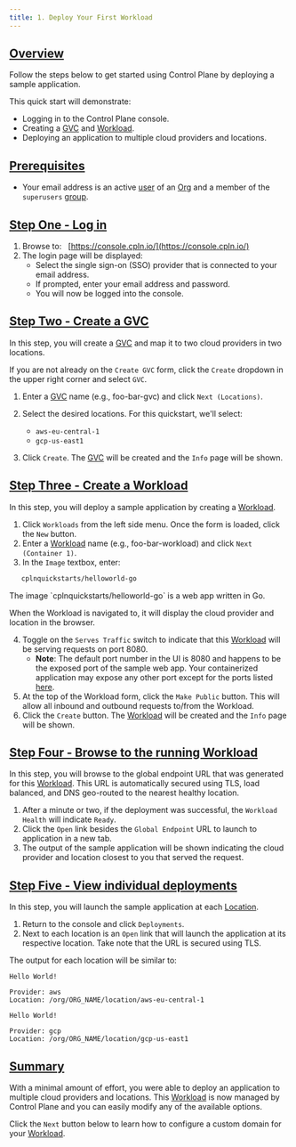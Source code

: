 ```yaml
---
title: 1. Deploy Your First Workload
---
```


## [Overview](#overview)

Follow the steps below to get started using Control Plane by deploying a sample application.

This quick start will demonstrate:

- Logging in to the Control Plane console.
- Creating a [GVC](/api-reference/gvc) and [Workload](/api-reference/workload).
- Deploying an application to multiple cloud providers and locations.

## [Prerequisites](#prerequisites)

- Your email address is an active [user](/api-reference/user) of an [Org](/api-reference/org) and
  a member of the `superusers` [group](/api-reference/group).

## [Step One - Log in](#step-1)

1. Browse to:&nbsp;&nbsp;
   [https://console.cpln.io/](https://console.cpln.io/)
2. The login page will be displayed:
   - Select the single sign-on (SSO) provider that is connected to your email address.
   - If prompted, enter your email address and password.
   - You will now be logged into the console.

## [Step Two - Create a GVC](#step-2)

In this step, you will create a [GVC](/api-reference/gvc) and map it to two cloud providers
in two locations.

If you are not already on the `Create GVC` form, click the `Create` dropdown in the upper right corner and select `GVC`.

1. Enter a [GVC](/api-reference/gvc) name (e.g., foo-bar-gvc) and click `Next (Locations)`.

2. Select the desired locations. For this quickstart, we'll select:

   - `aws-eu-central-1`
   - `gcp-us-east1`

3. Click `Create`. The [GVC](/api-reference/gvc) will be created and the `Info` page will be shown.

## [Step Three - Create a Workload](#step-3)

In this step, you will deploy a sample application by creating a [Workload](/api-reference/workload).

1. Click `Workloads` from the left side menu. Once the form is loaded, click the `New` button.
2. Enter a [Workload](/api-reference/workload) name (e.g., foo-bar-workload) and click `Next (Container 1)`.
3. In the `Image` textbox, enter:

```bash
   cplnquickstarts/helloworld-go
```

   <Note>
The image `cplnquickstarts/helloworld-go` is a web app written in Go.

   When the Workload is navigated to, it will display the cloud provider and location in the browser.
</Note>

4. Toggle on the `Serves Traffic` switch to indicate that this [Workload](/api-reference/workload) will be serving requests on port 8080.
   - **Note**: The default port number in the UI is 8080 and happens to be the exposed port of the sample web app. Your containerized application may
     expose any other port except for the ports listed [here](/api-reference/workload#containers).
5. At the top of the Workload form, click the `Make Public` button. This will allow all inbound and outbound requests to/from the Workload.
6. Click the `Create` button. The [Workload](/api-reference/workload) will be created and the `Info` page will be shown.

## [Step Four - Browse to the running Workload](#step-4)

In this step, you will browse to the global endpoint URL that was generated for this [Workload](/api-reference/workload).
This URL is automatically secured using TLS, load balanced, and DNS geo-routed to the nearest healthy location.

1. After a minute or two, if the deployment was successful, the `Workload Health` will indicate `Ready`.
2. Click the `Open` link besides the `Global Endpoint` URL to launch to application in a new tab.
3. The output of the sample application will be shown indicating the cloud provider and location closest to you that served the request.

## [Step Five - View individual deployments](#step-5)

In this step, you will launch the sample application at each [Location](/api-reference/location).

1. Return to the console and click `Deployments`.
2. Next to each location is an `Open` link that will launch the application at its respective location. Take note that the URL is secured using TLS.

The output for each location will be similar to:

```noCopy noCopy title="aws-eu-central-1"
Hello World!

Provider: aws
Location: /org/ORG_NAME/location/aws-eu-central-1
```

```noCopy noCopy title="gcp-us-east1"
Hello World!

Provider: gcp
Location: /org/ORG_NAME/location/gcp-us-east1
```

## [Summary](#summary)

With a minimal amount of effort, you were able to deploy an application to multiple cloud providers and locations.
This [Workload](/api-reference/workload) is now managed by Control Plane and you can easily modify any of the available
options.

Click the `Next` button below to learn how to configure a custom domain for your [Workload](/api-reference/workload).
